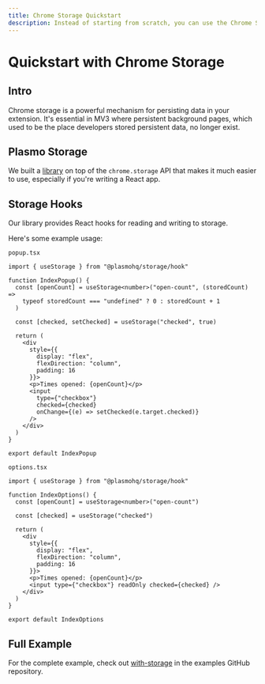 ```yaml
---
title: Chrome Storage Quickstart
description: Instead of starting from scratch, you can use the Chrome Storage Quickstart to get a basic extension up and running quickly.
---
```


# Quickstart with Chrome Storage

## Intro

Chrome storage is a powerful mechanism for persisting data in your extension. It's essential in MV3 where persistent background pages, which used to be the place developers stored persistent data, no longer exist.

## Plasmo Storage

We built a [library](/framework-api/storage) on top of the `chrome.storage` API that makes it much easier to use, especially if you're writing a React app.

## Storage Hooks

Our library provides React hooks for reading and writing to storage.

Here's some example usage:

`popup.tsx`

```tsx
import { useStorage } from "@plasmohq/storage/hook"

function IndexPopup() {
  const [openCount] = useStorage<number>("open-count", (storedCount) =>
    typeof storedCount === "undefined" ? 0 : storedCount + 1
  )

  const [checked, setChecked] = useStorage("checked", true)

  return (
    <div
      style={{
        display: "flex",
        flexDirection: "column",
        padding: 16
      }}>
      <p>Times opened: {openCount}</p>
      <input
        type={"checkbox"}
        checked={checked}
        onChange={(e) => setChecked(e.target.checked)}
      />
    </div>
  )
}

export default IndexPopup
```

`options.tsx`

```tsx
import { useStorage } from "@plasmohq/storage/hook"

function IndexOptions() {
  const [openCount] = useStorage<number>("open-count")

  const [checked] = useStorage("checked")

  return (
    <div
      style={{
        display: "flex",
        flexDirection: "column",
        padding: 16
      }}>
      <p>Times opened: {openCount}</p>
      <input type={"checkbox"} readOnly checked={checked} />
    </div>
  )
}

export default IndexOptions
```

## Full Example

For the complete example, check out [with-storage](https://github.com/PlasmoHQ/examples/tree/main/with-storage) in the examples GitHub repository.
